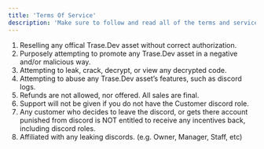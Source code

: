 ```yaml
---
title: 'Terms Of Service'
description: 'Make sure to follow and read all of the terms and service, by purchasing any resource you agree to these terms.'
---
```


1. Reselling any offical Trase.Dev asset without correct authorization.
2. Purposely attempting to promote any Trase.Dev asset in a negative and/or malicious way.
3. Attempting to leak, crack, decrypt, or view any decrypted code.
4. Attempting to abuse any Trase.Dev asset’s features, such as discord logs.
5. Refunds are not allowed, nor offered. All sales are final.
6. Support will not be given if you do not have the Customer discord role.
7. Any customer who decides to leave the discord, or gets there account punished from discord is NOT entitled to receive any incentives back, including discord roles.
8. Affiliated with any leaking discords. (e.g. Owner, Manager, Staff, etc)
